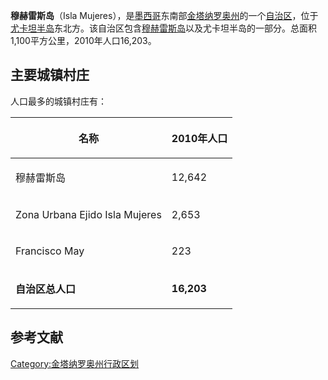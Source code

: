 {{noteTA
|T=zh-cn:穆赫雷斯岛; zh-tw:女人島;
|1=zh-cn:穆赫雷斯岛; zh-tw:女人島;
|2=zh-cn:尤卡坦; zh-tw:猶加敦; 
}}

{{Infobox Settlement 
|official_name          = 穆赫雷斯岛
|native_name            =  <!-- for cities whose native name is not in English -->
|settlement_type        = 自治区
|motto                  = 
|image_skyline          = Isla Mujeres municipal hall.JPG
|imagesize              = 
|image_caption          = 
|image_blank_emblem  =ISLA MUJERES.png
|blank_emblem_type = Emblem
|image_map              = Isla Mujeres en Quintana Roo.svg
|mapsize                = 
|map_caption            = 自治区在州内的位置
|pushpin_map            = Mexico
|pushpin_label_position = left 
| pushpin_map_caption     = 自治区的位置
|subdivision_type       = 国家
|subdivision_name       = {{MEX}}
|subdivision_type1      = [[墨西哥行政区划|州]]
|subdivision_name1      = [[金塔纳罗奥州|金塔纳罗奥州]]
|subdivision_type2      = 行政中心
|subdivision_name2      =穆赫雷斯岛
|government_type        = ND
|named_for              = 
|leader_title           = Municipal President<ref>[http://www.islamujeres.gob.mx] Official Website for Isla Mujeres</ref>
|leader_name            = Hugo Sánchez Montalvo
|area_magnitude         = 
|area_total_km2         = 1100
|population_as_of       = 2010年
|population_note        = 
|population_total       = 16,203
|population_density_km2 = 
|population_urban       = 15295
|population_blank1_title =[[Demonym|Demonym]]
|population_blank1       =
|timezone               = [[北美中部时区|Central Standard Time]]
|utc_offset             = -6
|timezone_DST           = [[北美中部时区|Central Daylight Time]]
|utc_offset_DST         = -5
| latd= 21 | latm= 14 | lats= 10 | latNS=N
| longd= 86 |  longm= 44  | longs= 08  | longEW=W
|coordinates_type       = region:MX_type:city 
|coordinates_display    = inline,title
|elevation_m            = 1
|blank_name_sec1        = [[INEGI|INEGI]] Code
|blank_info_sec1        = 003
|blank_name_sec2        = Major Airport
|blank_info_sec2        =Isla Mujeres National Airport
|blank1_name_sec2       =  [[IATA_Airport_Code|IATA Code]]  
|blank1_info_sec2       = [[isla_mujeres_airport|IMJ]] 
|blank2_name_sec2       =  [[ICAO_airport_code|ICAO Code]]
|blank2_info_sec2       =  [[isla_mujeres_airport|MMOM]]
|website                = [http://www.islamujeres.gob.mx Official Site]
|footnotes              = [[Municipalities_of_Quintana_Roo|Municipalities of Quintana Roo]]
}}
'''穆赫雷斯岛'''（Isla Mujeres），是[[墨西哥|墨西哥]]东南部[[金塔纳罗奥州|金塔纳罗奥州]]的一个[[自治区_(墨西哥)|自治区]]，位于[[尤卡坦半岛|尤卡坦半岛]]东北方。该自治区包含[[穆赫雷斯岛|穆赫雷斯岛]]以及尤卡坦半岛的一部分。总面积1,100平方公里，2010年人口16,203。

== 主要城镇村庄 ==
人口最多的城镇村庄有：
{| class="wikitable"
|- style="background:#000000; color:black;"
! '''名称''' !! '''2010年人口'''
|-
| 穆赫雷斯岛 || 12,642
|-
| Zona Urbana Ejido Isla Mujeres || 2,653
|-
| Francisco May || 223
|- style="background:#CFCFCF;"
| '''自治区总人口''' || '''16,203'''
|}

== 参考文献 ==
<references/>

[[Category:金塔纳罗奥州行政区划|Category:金塔纳罗奥州行政区划]]